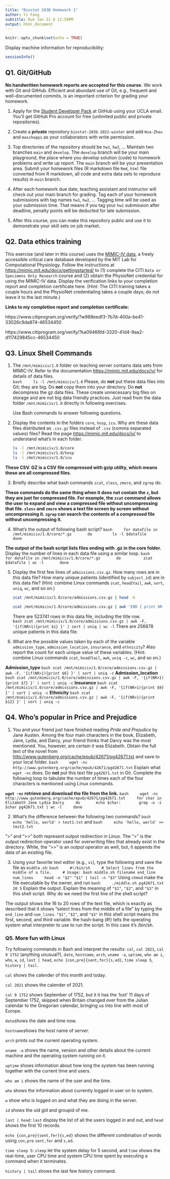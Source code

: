 ```yaml
---
title: "Biostat 203B Homework 1"
author: Yi Fang
subtitle: Due Jan 21 @ 11:59PM
output: html_document
---
```


```r
knitr::opts_chunk$set(echo = TRUE)
```

Display machine information for reproducibility:
```r
sessionInfo()
```

## Q1. Git/GitHub

**No handwritten homework reports are accepted for this course.** We work with Git and GitHub. Efficient and abundant use of Git, e.g., frequent and well-documented commits, is an important criterion for grading your homework.

1. Apply for the [Student Developer Pack](https://education.github.com/pack) at GitHub using your UCLA email. You'll get GitHub Pro account for free (unlimited public and private repositories).

2. Create a **private** repository `biostat-203b-2022-winter` and add `Hua-Zhou` and `maschepps` as your collaborators with write permission.

3. Top directories of the repository should be `hw1`, `hw2`, ... Maintain two branches `main` and `develop`. The `develop` branch will be your main playground, the place where you develop solution (code) to homework problems and write up report. The `main` branch will be your presentation area. Submit your homework files (R markdown file `Rmd`, `html` file converted from R markdown, all code and extra data sets to reproduce results) in `main` branch.

4. After each homework due date, teaching assistant and instructor will check out your main branch for grading. Tag each of your homework submissions with tag names `hw1`, `hw2`, ... Tagging time will be used as your submission time. That means if you tag your `hw1` submission after deadline, penalty points will be deducted for late submission.

5. After this course, you can make this repository public and use it to demonstrate your skill sets on job market.

## Q2. Data ethics training

This exercise (and later in this course) uses the [MIMIC-IV data](https://mimic-iv.mit.edu), a freely accessible critical care database developed by the MIT Lab for Computational Physiology. Follow the instructions at <https://mimic.mit.edu/docs/gettingstarted/> to (1) complete the CITI `Data or Specimens Only Research` course and (2) obtain the PhysioNet credential for using the MIMIC-IV data. Display the verification links to your completion report and completion certificate here. (Hint: The CITI training takes a couple hours and the PhysioNet credentialing takes a couple days; do not leave it to the last minute.)

**Links to my completion report and completion certificate:**

https://www.citiprogram.org/verify/?w988eedf3-7b7d-400a-be41-33026c9da874-46534450

https://www.citiprogram.org/verify/?ka09466fd-3320-41d4-9aa2-d117429845cc-46534450


## Q3. Linux Shell Commands

1. The `/mnt/mimiciv/1.0` folder on teaching server contains data sets from MIMIC-IV. Refer to the documentation <https://mimic.mit.edu/docs/iv/> for details of data files.  
    ```bash
    ls -l /mnt/mimiciv/1.0
    ```
Please, do **not** put these data files into Git; they are big. Do **not** copy them into your directory. Do **not** decompress the gz data files. These create unnecessary big files on storage and are not big data friendly practices. Just read from the data folder `/mnt/mimiciv/1.0` directly in following exercises. 

    Use Bash commands to answer following questions.

2. Display the contents in the folders `core`, `hosp`, `icu`. Why are these data files distributed as `.csv.gz` files instead of `.csv` (comma separated values) files? Read the page <https://mimic.mit.edu/docs/iv/> to understand what's in each folder.

    ```bash
    ls -l /mnt/mimiciv/1.0/core
    ls -l /mnt/mimiciv/1.0/hosp
    ls -l /mnt/mimiciv/1.0/icu
    ```

**These CSV. GZ is a CSV file compressed with gzip utility, which means these are all compressed files.**

3. Briefly describe what bash commands `zcat`, `zless`, `zmore`, and `zgrep` do.

**These commands do the same thing when it does not contain the `z`, but they are just for compressed file. For example, the `zcat` command allows the user to expand and view a compressed file without uncompressing that file. `zless` and `zmore` shows a text file screen by screen without uncompressing it. `zgrep` can search the contents of a compressed file without uncompressing it.**

4. What's the output of following bash script?
    ```bash
    for datafile in /mnt/mimiciv/1.0/core/*.gz
      do
        ls -l $datafile
      done
    ```

**The output of the bash script lists files ending with .gz in the core folder.**
Display the number of lines in each data file using a similar loop.
    ```bash
    for datafile in /mnt/mimiciv/1.0/core/*.gz
      do
         zcat $datafile | wc -l
      done
    ```
        
5. Display the first few lines of `admissions.csv.gz`. How many rows are in this data file? How many unique patients (identified by `subject_id`) are in this data file? (Hint: combine Linux commands `zcat`, `head`/`tail`, `awk`, `sort`, `uniq`, `wc`, and so on.)

    ```bash
   zcat /mnt/mimiciv/1.0/core/admissions.csv.gz | head -6
    ```

    ```bash
   zcat /mnt/mimiciv/1.0/core/admissions.csv.gz | awk 'END { print NR }' 
    ```
There are 523741 rows in this data file, including the title row.   
    ```bash
zcat /mnt/mimiciv/1.0/core/admissions.csv.gz | awk -F, '{if(NR>1){print $1} }' | sort | uniq | wc -l
    ```
There are 256878 unique patients in this data file.

6. What are the possible values taken by each of the variable `admission_type`, `admission_location`, `insurance`, and `ethnicity`? Also report the count for each unique value of these variables. (Hint: combine Linux commands `zcat`, `head`/`tail`, `awk`, `uniq -c`, `wc`, and so on.)

**Admission_type**
    ```bash
zcat /mnt/mimiciv/1.0/core/admissions.csv.gz | awk -F, '{if(NR>1){print $6} }' | sort | uniq -c
    ```
**Admission_location**
    ```bash
zcat /mnt/mimiciv/1.0/core/admissions.csv.gz | awk -F, '{if(NR>1){print $7} }' | sort | uniq -c
    ```
**Insurance**
    ```bash
zcat /mnt/mimiciv/1.0/core/admissions.csv.gz | awk -F, '{if(NR>1){print $9} }' | sort | uniq -c
    ```
**Ethnicity**
    ```bash
zcat /mnt/mimiciv/1.0/core/admissions.csv.gz | awk -F, '{if(NR>1){print $12} }' | sort | uniq -c
    ```
    
## Q4. Who's popular in Price and Prejudice

1. You and your friend just have finished reading *Pride and Prejudice* by Jane Austen. Among the four main characters in the book, Elizabeth, Jane, Lydia, and Darcy, your friend thinks that Darcy was the most mentioned. You, however, are certain it was Elizabeth. Obtain the full text of the novel from <http://www.gutenberg.org/cache/epub/42671/pg42671.txt> and save to your local folder. 
    ```bash
    wget -nc http://www.gutenberg.org/cache/epub/42671/pg42671.txt
    ```
Explain what `wget -nc` does. Do **not** put this text file `pg42671.txt` in Git. Complete the following loop to tabulate the number of times each of the four characters is mentioned using Linux commands.

**`wget -nc` retrieve and download the file from the link.**
    ```bash
    wget -nc http://www.gutenberg.org/cache/epub/42671/pg42671.txt
    for char in Elizabeth Jane Lydia Darcy
    do
      echo $char: 
      grep -o -i $char pg42671.txt | wc -l
    done
    ```

2. What's the difference between the following two commands?
    ```bash
    echo 'hello, world' > test1.txt
    ```
    and
    ```bash
    echo 'hello, world' >> test2.txt
    ```

“>” and “>>” both represent output redirection in Linux. The “>” is the output redirection operator used for overwriting files that already exist in the directory. While, the “>>” is an output operator as well, but, it appends the data of an existing file.

3. Using your favorite text editor (e.g., `vi`), type the following and save the file as `middle.sh`:
    ```bash
    #!/bin/sh
    # Select lines from the middle of a file.
    # Usage: bash middle.sh filename end_line num_lines
    head -n "$2" "$1" | tail -n "$3"
    ```
Using `chmod` make the file executable by the owner, and run 
    ```bash
    ./middle.sh pg42671.txt 20 5
    ```
Explain the output. Explain the meaning of `"$1"`, `"$2"`, and `"$3"` in this shell script. Why do we need the first line of the shell script?

The output shows the 16 to 20 rows of the text file, which is exactly as described that it shows "select lines from the middle of a file" by typing the `end_line` and `num_lines`.
`"$1"`, `"$2"`, and `"$3"` in this shell script means the first, second, and third variable.
the hash-bang (#!) tells the operating system what interpreter to use to run the script. In this case it's /bin/sh.

### Q5. More fun with Linux

Try following commands in Bash and interpret the results: `cal`, `cal 2021`, `cal 9 1752` (anything unusual?), `date`, `hostname`, `arch`, `uname -a`, `uptime`, `who am i`, `who`, `w`, `id`, `last | head`, `echo {con,pre}{sent,fer}{s,ed}`, `time sleep 5`, `history | tail`.

`cal` shows the calender of this month and today.

`cal 2021` shows the calender of 2021.

`cal 9 1752` shows September of 1752, but it it has the 'lost' 11 days of September 1752, skipped when Britain changed over from the Julian calendar to the Gregorian calendar, bringing us into line with most of Europe.

 `date`shows the date and time now.
 
 `hostname`shows the host name of server.
 
 `arch` prints out the current operating system.
 
 `uname -a` shows the name, version and other details about the current machine and the operating system running on it.
 
 `uptime` shows information about how long the system has been running together with the current time and users.
 
 `who am i` shows the name of the user and the time.
 
 `who` shows the information about currently logged in user on to system. 
 
 `w` show who is logged on and what they are doing in the server.
 
 `id` shows the uid gid and groupid of me.
 
 `last | head`: `last` display the list of all the users logged in and out, and `head` shows the first 10 records.
 
 `echo {con,pre}{sent,fer}{s,ed}` shows the different combination of words using `con,pre` `sent,fer` and `s,ed`.
 
 `time sleep 5`: `sleep` let the system delay for 5 second, and `time` shows the real-time, user CPU time and system CPU time spent by executing a command when it terminates.
 
 `history | tail` shows the last few history command.
